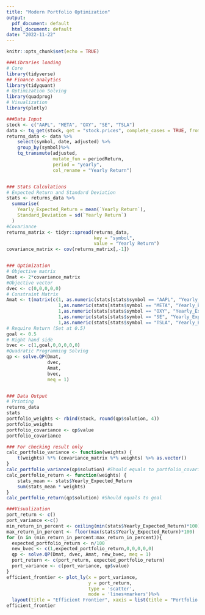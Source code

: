 ---
title: "Modern Portfolio Optimization"
output:
  pdf_document: default
  html_document: default
date: "2022-11-22"
---

```{r setup, include=FALSE}
knitr::opts_chunk$set(echo = TRUE)

###Libraries loading
# Core
library(tidyverse)
## Finance analytics
library(tidyquant)
# Optimization Solving
library(quadprog)
# Visualization 
library(plotly)
```

```{r}
###Data Input
stock <- c("AAPL", "META", "OXY", "SE", "TSLA")
data <- tq_get(stock, get = "stock.prices", complete_cases = TRUE, from = "2017-01-01", to = TODAY())
returns_data <- data %>%
    select(symbol, date, adjusted) %>%
    group_by(symbol)%>%
    tq_transmute(adjusted, 
                 mutate_fun = periodReturn, 
                 period = "yearly", 
                 col_rename = "Yearly Return")


### Stats Calculations
# Expected Return and Standard Deviation
stats <- returns_data %>%
  summarise(
    Yearly_Expected_Return = mean(`Yearly Return`),
    Standard_Deviation = sd(`Yearly Return`)
  )
#Covariance
returns_matrix <- tidyr::spread(returns_data, 
                                key = "symbol", 
                                value = "Yearly Return")
covariance_matrix <- cov(returns_matrix[,-1])


### Optimization
# Objective matrix
Dmat <- 2*covariance_matrix
#Objective vector
dvec <- c(0,0,0,0,0)
# Constraint Matrix
Amat <- t(matrix(c(1, as.numeric(stats[stats$symbol == "AAPL", "Yearly_Expected_Return"]),1,0,0,0,0,
                   1,as.numeric(stats[stats$symbol == "META", "Yearly_Expected_Return"]),0,1,0,0,0,
                   1,as.numeric(stats[stats$symbol == "OXY", "Yearly_Expected_Return"]),0,0,1,0,0,
                   1,as.numeric(stats[stats$symbol == "SE", "Yearly_Expected_Return"]),0,0,0,1,0,
                   1,as.numeric(stats[stats$symbol == "TSLA", "Yearly_Expected_Return"]),0,0,0,0,1),7,5))
# Require Return (Set at 0.5)
goal <- 0.5
# Right hand side
bvec <- c(1,goal,0,0,0,0,0)
#Quadratic Programming Solving
qp <- solve.QP(Dmat, 
               dvec, 
               Amat, 
               bvec, 
               meq = 1)


### Data Output
# Printing
returns_data
stats
portfolio_weights <- rbind(stock, round(qp$solution, 4))
portfolio_weights
portfolio_covariance <- qp$value
portfolio_covariance
```
```{r}
### For checking result only
calc_portfolio_variance <- function(weights) {
    t(weights) %*% (covariance_matrix %*% weights) %>% as.vector()
}
calc_portfolio_variance(qp$solution) #Should equals to portfolio_covariance
calc_portfolio_return <- function(weights) {
    stats_mean <- stats$Yearly_Expected_Return
    sum(stats_mean * weights)
}
calc_portfolio_return(qp$solution) #Should equals to goal
```

```{r}
###Visualization
port_return <- c()
port_variance <-c()
min_return_in_percent <- ceiling(min(stats$Yearly_Expected_Return)*100)
max_return_in_percent <- floor(max(stats$Yearly_Expected_Return)*100)
for (n in (min_return_in_percent:max_return_in_percent)){
  expected_portfolio_return <- n/100
  new_bvec <- c(1,expected_portfolio_return,0,0,0,0,0)
  qp <- solve.QP(Dmat, dvec, Amat, new_bvec, meq = 1)
  port_return <- c(port_return, expected_portfolio_return)
  port_variance <- c(port_variance, qp$value)
}
efficient_frontier <- plot_ly(x = port_variance, 
                              y = port_return,
                              type = 'scatter',
                              mode = 'lines+markers')%>%
  layout(title = "Efficient Frontier", xaxis = list(title = "Portfolio Variance (Risk)"), yaxis = list(title = "Portfolio Return"))
efficient_frontier
```

 
